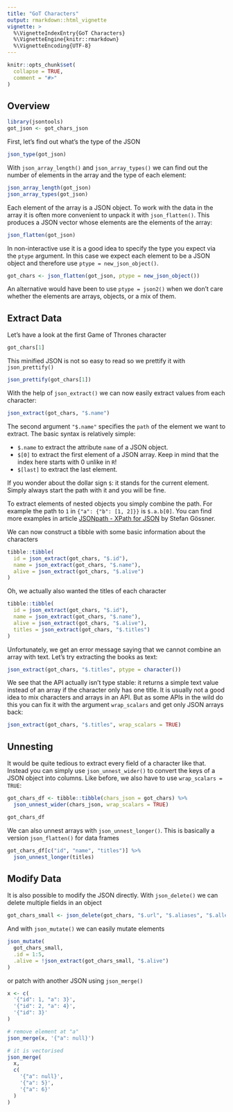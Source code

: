 ```yaml
---
title: "GoT Characters"
output: rmarkdown::html_vignette
vignette: >
  %\VignetteIndexEntry{GoT Characters}
  %\VignetteEngine{knitr::rmarkdown}
  %\VignetteEncoding{UTF-8}
---
```


```r
knitr::opts_chunk$set(
  collapse = TRUE,
  comment = "#>"
)
```

## Overview
```r
library(jsontools)
got_json <- got_chars_json
```

First, let's find out what's the type of the JSON

```r
json_type(got_json)
```

With `json_array_length()` and `json_array_types()` we can find out the number of elements in the array and the type of each element:

```r
json_array_length(got_json)
json_array_types(got_json)
```

Each element of the array is a JSON object. To work with the data in the array it is often more convenient to unpack it with `json_flatten()`.
This produces a JSON vector whose elements are the elements of the array:

```r
json_flatten(got_json)
```

In non-interactive use it is a good idea to specify the type you expect via the `ptype` argument.
In this case we expect each element to be a JSON object and therefore use `ptype = new_json_object()`.

```r
got_chars <- json_flatten(got_json, ptype = new_json_object())
```

An alternative would have been to use `ptype = json2()` when we don't care whether the elements are arrays, objects, or a mix of them.


## Extract Data
Let's have a look at the first Game of Thrones character

```r
got_chars[1]
```

This minified JSON is not so easy to read so we prettify it with `json_prettify()`

```r
json_prettify(got_chars[1])
```

With the help of `json_extract()` we can now easily extract values from each character:

```r
json_extract(got_chars, "$.name")
```

The second argument `"$.name"` specifies the `path` of the element we want to extract.
The basic syntax is relatively simple:

* `$.name` to extract the attribute `name` of a JSON object.
* `$[0]` to extract the first element of a JSON array. Keep in mind that the index here starts with 0 unlike in `R`!
* `$[last]` to extract the last element.

If you wonder about the dollar sign `$`: it stands for the current element.
Simply always start the path with it and you will be fine.

To extract elements of nested objects you simply combine the path.
For example the path to `1` in `{"a": {"b": [1, 2]}}` is `$.a.b[0]`.
You can find more examples in article [JSONpath - XPath for JSON](https://goessner.net/articles/JsonPath/index.html#e2) by Stefan Gössner.

We can now construct a tibble with some basic information about the characters

```r
tibble::tibble(
  id = json_extract(got_chars, "$.id"),
  name = json_extract(got_chars, "$.name"),
  alive = json_extract(got_chars, "$.alive")
)
```

Oh, we actually also wanted the titles of each character

```r
tibble::tibble(
  id = json_extract(got_chars, "$.id"),
  name = json_extract(got_chars, "$.name"),
  alive = json_extract(got_chars, "$.alive"),
  titles = json_extract(got_chars, "$.titles")
)
```

Unfortunately, we get an error message saying that we cannot combine an array with text.
Let's try extracting the books as text:

```r
json_extract(got_chars, "$.titles", ptype = character())
```

We see that the API actually isn't type stable: it returns a simple text value instead of an array if the character only has one title.
It is usually not a good idea to mix characters and arrays in an API.
But as some APIs in the wild do this you can fix it with the argument `wrap_scalars` and get only JSON arrays back:

```r
json_extract(got_chars, "$.titles", wrap_scalars = TRUE)
```


## Unnesting
It would be quite tedious to extract every field of a character like that.
Instead you can simply use `json_unnest_wider()` to convert the keys of a JSON object into columns.
Like before, we also have to use `wrap_scalars = TRUE`:

```r
got_chars_df <- tibble::tibble(chars_json = got_chars) %>%
  json_unnest_wider(chars_json, wrap_scalars = TRUE)

got_chars_df
```

We can also unnest arrays with `json_unnest_longer()`.
This is basically a version `json_flatten()` for data frames

```r
got_chars_df[c("id", "name", "titles")] %>% 
  json_unnest_longer(titles)
```


## Modify Data
It is also possible to modify the JSON directly.
With `json_delete()` we can delete multiple fields in an object

```r
got_chars_small <- json_delete(got_chars, "$.url", "$.aliases", "$.allegiances")
```

And with `json_mutate()` we can easily mutate elements

```r
json_mutate(
  got_chars_small,
  .id = 1:5,
  .alive = !json_extract(got_chars_small, "$.alive")
)
```

or patch with another JSON using `json_merge()`

```r
x <- c(
  '{"id": 1, "a": 3}',
  '{"id": 2, "a": 4}',
  '{"id": 3}'
)

# remove element at "a"
json_merge(x, '{"a": null}')

# it is vectorised
json_merge(
  x,
  c(
    '{"a": null}',
    '{"a": 5}',
    '{"a": 6}'
  )
)
```
